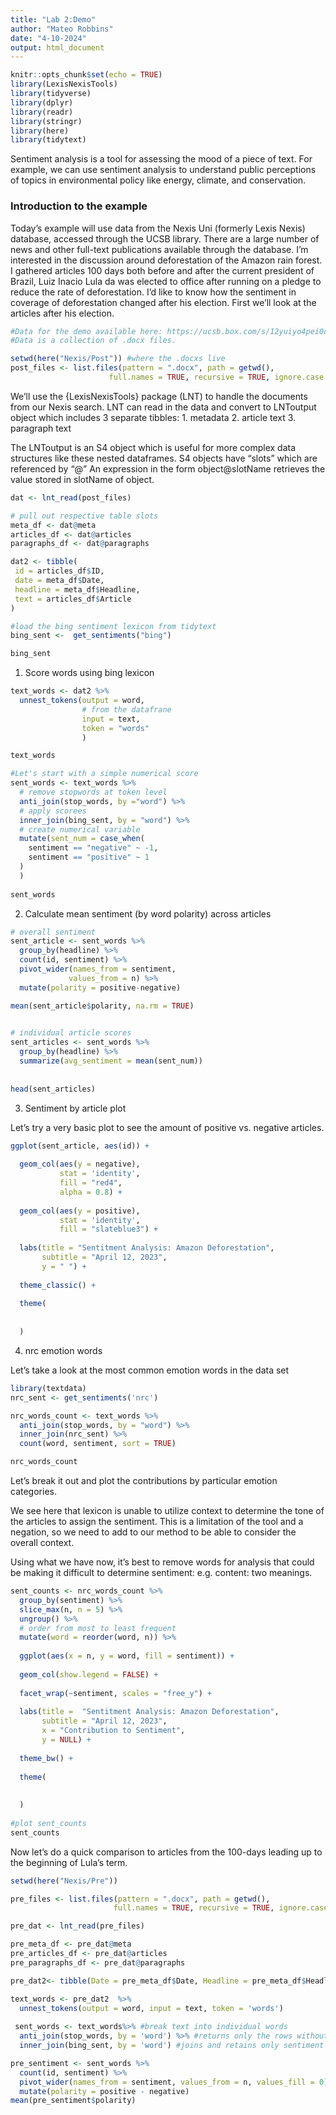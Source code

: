 ```yaml
---
title: "Lab 2:Demo"
author: "Mateo Robbins"
date: "4-10-2024"
output: html_document
---
```


```r
knitr::opts_chunk$set(echo = TRUE)
library(LexisNexisTools)
library(tidyverse)
library(dplyr)
library(readr)
library(stringr)
library(here)
library(tidytext)
```

Sentiment analysis is a tool for assessing the mood of a piece of text. For example, we can use sentiment analysis to understand public perceptions of topics in environmental policy like energy, climate, and conservation.

### Introduction to the example

Today's example will use data from the Nexis Uni (formerly Lexis Nexis) database, accessed through the UCSB library. There are a large number of news and other full-text publications available through the database. I'm interested in the discussion around deforestation of the Amazon rain forest. I gathered articles 100 days both before and after the current president of Brazil, Luiz Inacio Lula da was elected to office after running on a pledge to reduce the rate of deforestation. I'd like to know how the sentiment in coverage of deforestation changed after his election. First we'll look at the articles after his election.

```r
#Data for the demo available here: https://ucsb.box.com/s/12yuiyo4pei0ox3uj9v5xr21w6267dv7
#Data is a collection of .docx files.

setwd(here("Nexis/Post")) #where the .docxs live
post_files <- list.files(pattern = ".docx", path = getwd(),
                      full.names = TRUE, recursive = TRUE, ignore.case = TRUE)

```

We'll use the {LexisNexisTools} package (LNT) to handle the documents from our Nexis search.  LNT can read in the data and convert to LNToutput object which includes 3 separate tibbles:
 1. metadata
 2. article text
 3. paragraph text

The LNToutput is an S4 object which is useful for more complex data structures like these nested dataframes. S4 objects have "slots" which are referenced by "@" An expression in the form object@slotName retrieves the value stored in slotName of object.

```r
dat <- lnt_read(post_files)

# pull out respective table slots
meta_df <- dat@meta
articles_df <- dat@articles
paragraphs_df <- dat@paragraphs

dat2 <- tibble(
 id = articles_df$ID,
 date = meta_df$Date,
 headline = meta_df$Headline,
 text = articles_df$Article
)
```

```r
#load the bing sentiment lexicon from tidytext
bing_sent <-  get_sentiments("bing")

bing_sent
```

1.  Score words using bing lexicon

```r
text_words <- dat2 %>% 
  unnest_tokens(output = word,
                # from the datafrane
                input = text,
                token = "words"
                )

text_words

#Let's start with a simple numerical score
sent_words <- text_words %>%  
  # remove stopwords at token level
  anti_join(stop_words, by ="word") %>% 
  # apply scorees
  inner_join(bing_sent, by = "word") %>% 
  # create numerical variable
  mutate(sent_num = case_when(
    sentiment == "negative" ~ -1,
    sentiment == "positive" ~ 1
  )
  )
         
sent_words
```

2.  Calculate mean sentiment (by word polarity) across articles

```r
# overall sentiment
sent_article <- sent_words %>% 
  group_by(headline) %>% 
  count(id, sentiment) %>% 
  pivot_wider(names_from = sentiment,
             values_from = n) %>% 
  mutate(polarity = positive-negative) 

mean(sent_article$polarity, na.rm = TRUE)
  

# individual article scores
sent_articles <- sent_words %>% 
  group_by(headline) %>%  
  summarize(avg_sentiment = mean(sent_num))
  
  
head(sent_articles)
```

3.  Sentiment by article plot

Let's try a very basic plot to see the amount of positive vs. negative articles.

```r
ggplot(sent_article, aes(id)) +
  
  geom_col(aes(y = negative), 
           stat = 'identity',
           fill = "red4",
           alpha = 0.8) +
  
  geom_col(aes(y = positive), 
           stat = 'identity',
           fill = "slateblue3") +
  
  labs(title = "Sentitment Analysis: Amazon Deforestation",
       subtitle = "April 12, 2023",
       y = " ") +
  
  theme_classic() +
  
  theme(
    
    
  )
```

4.  nrc emotion words

Let's take a look at the most common emotion words in the data set

```r
library(textdata)
nrc_sent <- get_sentiments('nrc')

nrc_words_count <- text_words %>% 
  anti_join(stop_words, by = "word") %>% 
  inner_join(nrc_sent) %>%
  count(word, sentiment, sort = TRUE)

nrc_words_count
```

Let's break it out and plot the contributions by particular emotion categories.

We see here that lexicon is unable to utilize context to determine the tone of the articles to assign the sentiment. This is a limitation of the tool and a negation, so we need to add to our method to be able to consider the overall context. 

Using what we have now, it's best to remove words for analysis that could be making it difficult to determine sentiment: e.g. content: two meanings.

```r
sent_counts <- nrc_words_count %>% 
  group_by(sentiment) %>% 
  slice_max(n, n = 5) %>% 
  ungroup() %>% 
  # order from most to least frequent 
  mutate(word = reorder(word, n)) %>% 
  
  ggplot(aes(x = n, y = word, fill = sentiment)) +
  
  geom_col(show.legend = FALSE) +
  
  facet_wrap(~sentiment, scales = "free_y") +
  
  labs(title =  "Sentitment Analysis: Amazon Deforestation",
       subtitle = "April 12, 2023",
       x = "Contribution to Sentiment",
       y = NULL) +
  
  theme_bw() +
  
  theme(
    
    
  )
  
#plot sent_counts  
sent_counts
```

Now let's do a quick comparison to articles from the 100-days leading up to the beginning of Lula's term.

```r
setwd(here("Nexis/Pre"))

pre_files <- list.files(pattern = ".docx", path = getwd(),
                       full.names = TRUE, recursive = TRUE, ignore.case = TRUE)

pre_dat <- lnt_read(pre_files)

pre_meta_df <- pre_dat@meta
pre_articles_df <- pre_dat@articles
pre_paragraphs_df <- pre_dat@paragraphs

pre_dat2<- tibble(Date = pre_meta_df$Date, Headline = pre_meta_df$Headline, id = pre_dat@articles$ID, text = pre_dat@articles$Article)
```

```r
text_words <- pre_dat2  %>%
  unnest_tokens(output = word, input = text, token = 'words')
 
 sent_words <- text_words%>% #break text into individual words
  anti_join(stop_words, by = 'word') %>% #returns only the rows without stop words
  inner_join(bing_sent, by = 'word') #joins and retains only sentiment words
```

```r
pre_sentiment <- sent_words %>%
  count(id, sentiment) %>%
  pivot_wider(names_from = sentiment, values_from = n, values_fill = 0) %>% 
  mutate(polarity = positive - negative)
mean(pre_sentiment$polarity)
```

